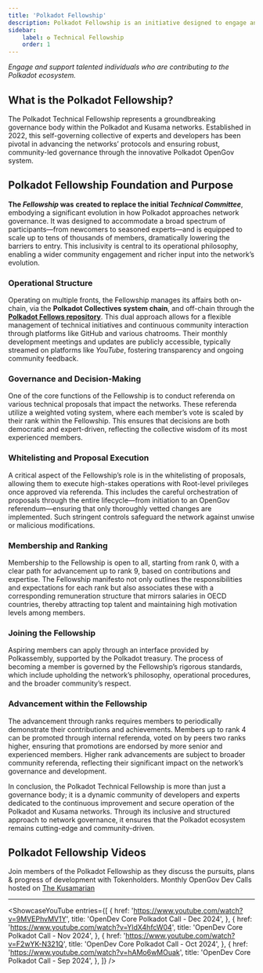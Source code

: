 ```yaml
---
title: 'Polkadot Fellowship'
description: Polkadot Fellowship is an initiative designed to engage and support talented individuals who are contributing to the Polkadot ecosystem.
sidebar:
    label: ✪ Technical Fellowship
    order: 1
---
```



*Engage and support talented individuals who are contributing to the Polkadot ecosystem.*

## What is the Polkadot Fellowship?
The Polkadot Technical Fellowship represents a groundbreaking governance body within the Polkadot and Kusama networks. Established in 2022, this self-governing collective of experts and developers has been pivotal in advancing the networks’ protocols and ensuring robust, community-led governance through the innovative Polkadot OpenGov system.

## Polkadot Fellowship Foundation and Purpose
**The *Fellowship* was** **created to replace the initial *Technical Committee***, embodying a significant evolution in how Polkadot approaches network governance. It was designed to accommodate a broad spectrum of participants—from newcomers to seasoned experts—and is equipped to scale up to tens of thousands of members, dramatically lowering the barriers to entry. This inclusivity is central to its operational philosophy, enabling a wider community engagement and richer input into the network’s evolution.

### Operational Structure
Operating on multiple fronts, the Fellowship manages its affairs both on-chain, via the **Polkadot Collectives system chain**, and off-chain through the [**Polkadot Fellows repository**](https://github.com/polkadot-fellows). This dual approach allows for a flexible management of technical initiatives and continuous community interaction through platforms like GitHub and various chatrooms. Their monthly development meetings and updates are publicly accessible, typically streamed on platforms like *YouTube*, fostering transparency and ongoing community feedback.

### Governance and Decision-Making
One of the core functions of the Fellowship is to conduct referenda on various technical proposals that impact the networks. These referenda utilize a weighted voting system, where each member’s vote is scaled by their rank within the Fellowship. This ensures that decisions are both democratic and expert-driven, reflecting the collective wisdom of its most experienced members.

### Whitelisting and Proposal Execution
A critical aspect of the Fellowship’s role is in the whitelisting of proposals, allowing them to execute high-stakes operations with Root-level privileges once approved via referenda. This includes the careful orchestration of proposals through the entire lifecycle—from initiation to an OpenGov referendum—ensuring that only thoroughly vetted changes are implemented. Such stringent controls safeguard the network against unwise or malicious modifications.

### Membership and Ranking
Membership to the Fellowship is open to all, starting from rank 0, with a clear path for advancement up to rank 9, based on contributions and expertise. The Fellowship manifesto not only outlines the responsibilities and expectations for each rank but also associates these with a corresponding remuneration structure that mirrors salaries in OECD countries, thereby attracting top talent and maintaining high motivation levels among members.

### Joining the Fellowship
Aspiring members can apply through an interface provided by Polkassembly, supported by the Polkadot treasury. The process of becoming a member is governed by the Fellowship’s rigorous standards, which include upholding the network’s philosophy, operational procedures, and the broader community’s respect.

### Advancement within the Fellowship
The advancement through ranks requires members to periodically demonstrate their contributions and achievements. Members up to rank 4 can be promoted through internal referenda, voted on by peers two ranks higher, ensuring that promotions are endorsed by more senior and experienced members. Higher rank advancements are subject to broader community referenda, reflecting their significant impact on the network’s governance and development.

In conclusion, the Polkadot Technical Fellowship is more than just a governance body; it is a dynamic community of developers and experts dedicated to the continuous improvement and secure operation of the Polkadot and Kusama networks. Through its inclusive and structured approach to network governance, it ensures that the Polkadot ecosystem remains cutting-edge and community-driven.

## Polkadot Fellowship Videos
Join members of the Polkadot Fellowship as they discuss the pursuits, plans & progress of development with Tokenholders. Monthly OpenGov Dev Calls hosted on [The Kusamarian](/club/media/kusamarian)

----------------
<ShowcaseYouTube
  entries={[
          {
      href: 'https://www.youtube.com/watch?v=9MVEPhvMV1Y',
      title: 'OpenDev Core Polkadot Call - Dec 2024',
     },
      {
      href: 'https://www.youtube.com/watch?v=YldX4hfcW04',
      title: 'OpenDev Core Polkadot Call - Nov 2024',
    },
    {
      href: 'https://www.youtube.com/watch?v=F2wYK-N321Q',
      title: 'OpenDev Core Polkadot Call - Oct 2024',
    },
      {
      href: 'https://www.youtube.com/watch?v=hAMo6wMOuak',
      title: 'OpenDev Core Polkadot Call - Sep 2024',
    },
  ]}
/>